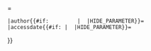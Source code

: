 {{Include-USGov
 |agency=Biographical Directory of the United States Congress
 |url={{{url|http://bioguide.congress.gov}}}
 |article{{#if:{{{article|}}}       |  |HIDE_PARAMETER}}={{{article|}}}
 |author{{#if:{{{author|}}}         |  |HIDE_PARAMETER}}={{{author|}}}
 |accessdate{{#if:{{{accessdate|}}} |  |HIDE_PARAMETER}}={{{accessdate|}}}
}}